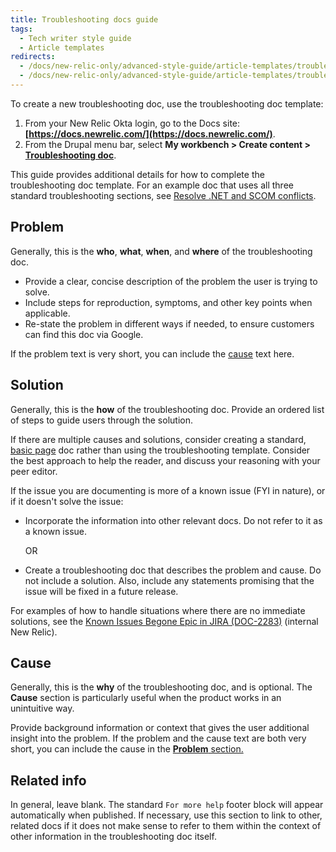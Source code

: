 ```yaml
---
title: Troubleshooting docs guide
tags:
  - Tech writer style guide
  - Article templates
redirects:
  - /docs/new-relic-only/advanced-style-guide/article-templates/troubleshooting-template
  - /docs/new-relic-only/advanced-style-guide/article-templates/troubleshooting-docs-guide
---
```


To create a new troubleshooting doc, use the troubleshooting doc template:

1. From your New Relic Okta login, go to the Docs site: **[https://docs.newrelic.com/](https://docs.newrelic.com/)**.
2. From the Drupal menu bar, select **My workbench > Create content > [Troubleshooting doc](https://docs.newrelic.com/node/add/troubleshooting-doc)**.

This guide provides additional details for how to complete the troubleshooting doc template. For an example doc that uses all three standard troubleshooting sections, see [Resolve .NET and SCOM conflicts](/docs/agents/net-agent/troubleshooting/resolve-net-scom-conflicts).

## Problem

Generally, this is the **who**, **what**, **when**, and **where** of the troubleshooting doc.

* Provide a clear, concise description of the problem the user is trying to solve.
* Include steps for reproduction, symptoms, and other key points when applicable.
* Re-state the problem in different ways if needed, to ensure customers can find this doc via Google.

If the problem text is very short, you can include the [cause](#cause) text here.

## Solution

Generally, this is the **how** of the troubleshooting doc. Provide an ordered list of steps to guide users through the solution.

If there are multiple causes and solutions, consider creating a standard, [basic page](https://docs.newrelic.com/node/add/page) doc rather than using the troubleshooting template. Consider the best approach to help the reader, and discuss your reasoning with your peer editor.

If the issue you are documenting is more of a known issue (FYI in nature), or if it doesn't solve the issue:

* Incorporate the information into other relevant docs. Do not refer to it as a known issue.

  OR
* Create a troubleshooting doc that describes the problem and cause. Do not include a solution. Also, include any statements promising that the issue will be fixed in a future release.

For examples of how to handle situations where there are no immediate solutions, see the [Known Issues Begone Epic in JIRA (DOC-2283)](https://newrelic.atlassian.net/browse/DOC-2283) (internal New Relic).

## Cause

Generally, this is the **why** of the troubleshooting doc, and is optional. The **Cause** section is particularly useful when the product works in an unintuitive way.

Provide background information or context that gives the user additional insight into the problem. If the problem and the cause text are both very short, you can include the cause in the [**Problem** section.](#problem)

## Related info

In general, leave blank. The standard `For more help` footer block will appear automatically when published. If necessary, use this section to link to other, related docs if it does not make sense to refer to them within the context of other information in the troubleshooting doc itself.
